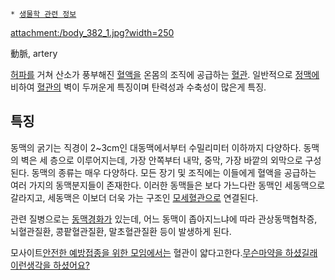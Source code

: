  * [[생물학 관련 정보]]

attachment:/body_382_1.jpg?width=250

動脈, artery 

[[허파]]를 거쳐 산소가 풍부해진 [[혈액]]을 온몸의 조직에 공급하는 [[혈관]]. 일반적으로 [[정맥]]에 비하여 [[혈관]]의 벽이 두꺼운게 특징이며 탄력성과 수축성이 많은게 특징. 

== 특징 ==
동맥의 굵기는 직경이 2~3cm인 대동맥에서부터 수밀리미터 이하까지 다양하다. 동맥의 벽은 세 층으로 이루어지는데, 가장 안쪽부터 내막, 중막, 가장 바깥의 외막으로 구성된다. 동맥의 종류는 매우 다양하다. 모든 장기 및 조직에는 이들에게 혈액을 공급하는 여러 가지의 동맥분지들이 존재한다. 이러한 동맥들은 보다 가느다란 동맥인 세동맥으로 갈라지고, 세동맥은 이보더 더욱 가는 구조인 [[모세혈관]]으로 연결된다. 

관련 질병으로는 [[동맥경화]]가 있는데, 어느 동맥이 좁아지느냐에 따라 관상동맥협착증, 뇌혈관질환, 콩팥혈관질환, 말초혈관질환 등이 발생하게 된다.

모사이트[[안전한 예방접종을 위한 모임]]에서는 혈관이 얇다고한다.[[무슨마약을 하셨길래 이런생각을 하셨어요?]]
